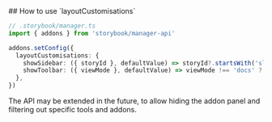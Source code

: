 


<Meta title="Slide 4" />

<Slide>
  ## How to use `layoutCustomisations`

  <div style={{ marginBlock: '6rem'}}>

  ```ts
  // .storybook/manager.ts
  import { addons } from 'storybook/manager-api'

  addons.setConfig({
    layoutCustomisations: {
      showSidebar: ({ storyId }, defaultValue) => storyId?.startsWith('slide-') ? false : defaultValue,
      showToolbar: ({ viewMode }, defaultValue) => viewMode !== 'docs' ? defaultValue : false,
    },
  })
  ```

  </div>

  <section>
    <div style={{ display: 'flex', alignItems: 'center', gap: '1rem' }}>
    <BottomBarIcon size={32} style={{display: 'inline'}} />
    <span>The API may be extended in the future, to allow hiding the addon panel and filtering out specific tools and addons.</span>
    </div>
  </section>

</Slide>
